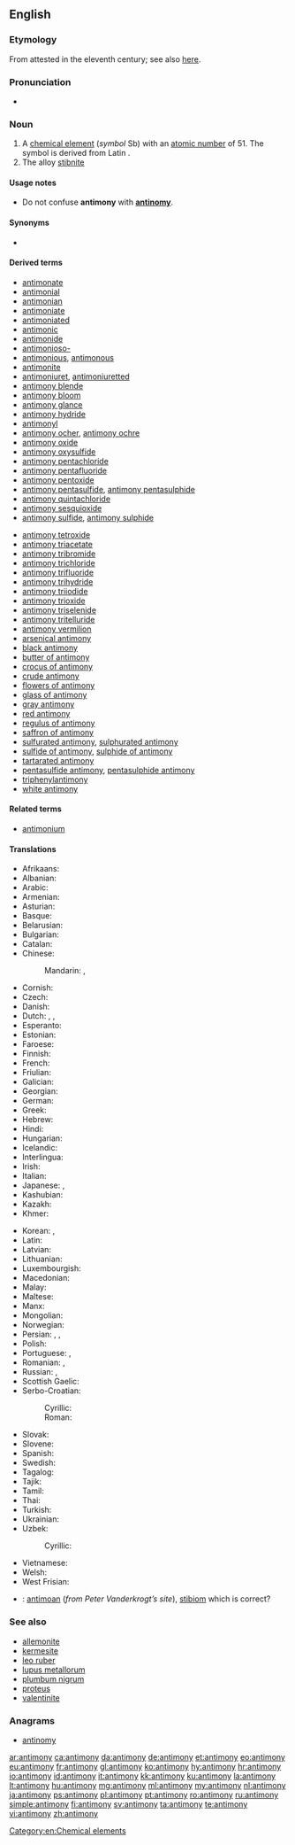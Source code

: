 ==English==
{{elements|Sb|tin|Sn|tellurium|Te}}
{{wikipedia}}

===Etymology===
From {{etyl|ML.|en}} {{m|la|antimonium}} attested in the eleventh century; see also [[w:Antimony#Etymology|here]].

===Pronunciation===
* {{a|UK}} {{IPA|/ˈæn.tɪ.mə.niː/|lang=en}}

===Noun===
{{en-noun|-}}

# A [[chemical element]] (''symbol'' Sb) with an [[atomic number]] of 51. The symbol is derived from Latin {{m|la|stibium}}.
# The alloy [[stibnite]]

====Usage notes====
* Do not confuse '''antimony''' with '''[[antinomy]]'''.

====Synonyms====
* {{l|en|stibium}}

====Derived terms====
{{rel-top|Derived terms}}
* [[antimonate]]
* [[antimonial]]
* [[antimonian]]
* [[antimoniate]]
* [[antimoniated]]
* [[antimonic]]
* [[antimonide]]
* [[antimonioso-]]
* [[antimonious]], [[antimonous]]
* [[antimonite]]
* [[antimoniuret]], [[antimoniuretted]]
* [[antimony blende]]
* [[antimony bloom]]
* [[antimony glance]]
* [[antimony hydride]]
* [[antimonyl]]
* [[antimony ocher]], [[antimony ochre]]
* [[antimony oxide]]
* [[antimony oxysulfide]]
* [[antimony pentachloride]]
* [[antimony pentafluoride]]
* [[antimony pentoxide]]
* [[antimony pentasulfide]], [[antimony pentasulphide]]
* [[antimony quintachloride]]
* [[antimony sesquioxide]]
* [[antimony sulfide]], [[antimony sulphide]]
{{rel-mid}}
* [[antimony tetroxide]]
* [[antimony triacetate]]
* [[antimony tribromide]]
* [[antimony trichloride]]
* [[antimony trifluoride]]
* [[antimony trihydride]]
* [[antimony triiodide]]
* [[antimony trioxide]]
* [[antimony triselenide]]
* [[antimony tritelluride]]
* [[antimony vermilion]]
* [[arsenical antimony]]
* [[black antimony]]
* [[butter of antimony]]
* [[crocus of antimony]]
* [[crude antimony]]
* [[flowers of antimony]]
* [[glass of antimony]]
* [[gray antimony]]
* [[red antimony]]
* [[regulus of antimony]]
* [[saffron of antimony]]
* [[sulfurated antimony]], [[sulphurated antimony]]
* [[sulfide of antimony]], [[sulphide of antimony]]
* [[tartarated antimony]]
* [[pentasulfide antimony]], [[pentasulphide antimony]]
* [[triphenylantimony]]
* [[white antimony]]
{{rel-bottom}}

====Related terms====
* [[antimonium]]

====Translations====
{{trans-top|chemical element}}
* Afrikaans: {{t|af|antimoon}}
* Albanian: {{t+|sq|antimon}}
* Arabic: {{t|ar|أَنْتِيمُون|m|tr=ʾantimūn}}
* Armenian: {{t+|hy|ծարիր}}
* Asturian: {{t|ast|antimoniu|m}}
* Basque: {{t|eu|antimonioa}}
* Belarusian: {{t|be|сурма́|f|sc=Cyrl}}
* Bulgarian: {{t|bg|антимо́н|m}}
* Catalan: {{t|ca|antimoni|m}}
* Chinese:
*: Mandarin: {{t+|cmn|銻|sc=Hani}}, {{t+|cmn|锑|tr=tī|sc=Hani}}
* Cornish: {{t|kw|antymony}}
* Czech: {{t+|cs|antimon|m}}
* Danish: {{t+|da|antimon}}
* Dutch: {{t+|nl|antimonium|n}}, {{t+|nl|antimoon|n}}, {{t+|nl|stibium}}
* Esperanto: {{t|eo|antimono}}
* Estonian: {{t+|et|antimon}}
* Faroese: {{t|fo|antimon}}
* Finnish: {{t+|fi|antimoni}}
* French: {{t+|fr|antimoine|m}}
* Friulian: {{t|fur|antimoni}}
* Galician: {{t+|gl|antimonio}}
* Georgian: {{t|ka|სტიბიუმი|sc=Geor}}
* German: {{t+|de|Antimon|n}}
* Greek: {{t+|el|αντιμόνιο|n}}
* Hebrew: {{t+|he|אנטימון|m|tr=antimón|sc=Hebr}}
* Hindi: {{t|hi|अंजन|tr=anjan|sc=Deva}}
* Hungarian: {{t+|hu|antimon}}
* Icelandic: {{t|is|antímon}}
* Interlingua: {{t|ia|antimonio}}
* Irish: {{t|ga|antamón}}
* Italian: {{t+|it|antimonio|m}}
* Japanese: {{t+|ja|アンチモン|tr=anchimon|sc=Jpan}}, {{t|ja|アンチモニー|tr=anchimonī|sc=Jpan}}
* Kashubian: {{t|csb|antimón}}
* Kazakh: {{t+|kk|сурьма|sc=Cyrl}}
* Khmer: {{t|km|អង់ទីម៉ាន់|tr=ɑngtiiman|sc=Khmr}}
{{trans-mid}}
* Korean: {{t+|ko|안티몬|sc=Kore}}, {{t|ko|안티모니|sc=Kore}}
* Latin: {{t+|la|stibium}}
* Latvian: {{t|lv|antimons}}
* Lithuanian: {{t+|lt|stibis}}
* Luxembourgish: {{t|lb|Antimon}}
* Macedonian: {{t|mk|антимон|m|sc=Cyrl}}
* Malay: {{t|ms|antimoni}}
* Maltese: {{t|mt|antimonju}}
* Manx: {{t|gv|antimoan}}
* Mongolian: {{t+|mn|будаг|sc=Cyrl}}
* Norwegian: {{t|no|antimon}}
* Persian: {{t|fa|انتیموان|tr=antimoân|sc=fa-Arab}}, {{t|fa|روی سخته|tr=ruy saxte}}, {{t+|fa|سرمه|tr=sorme}}
* Polish: {{t+|pl|antymon|m}}
* Portuguese: {{t+|pt|antimónio|m}} {{qualifier|Portugal}}, {{t+|pt|antimônio|m}} {{qualifier|Brazil}}
* Romanian: {{t+|ro|antimoniu|n}}, {{t+|ro|stibiu}}
* Russian: {{t+|ru|сурьма́|f}}, {{t|ru|сти́биум|m}}
* Scottish Gaelic: {{t|gd|antamòn}}
* Serbo-Croatian:
*: Cyrillic: {{t|sh|антимон|m|sc=Cyrl}}
*: Roman: {{t+|sh|antimon|m}}
* Slovak: {{t|sk|antimón|m}}
* Slovene: {{t+|sl|antimon|m}}
* Spanish: {{t+|es|antimonio|m}}
* Swedish: {{t+|sv|antimon|n}}
* Tagalog: {{t|tl|antimonyo}}
* Tajik: {{t|tg|сурьма|sc=Cyrl}}
* Tamil: {{t|ta|அந்திமன்}}
* Thai: {{t|th|พลวง|tr=pluang}}
* Turkish: {{t+|tr|antimon}}
* Ukrainian: {{t|uk|сурма́|f|sc=Cyrl}}
* Uzbek: {{t|uz|sur’ma}}
*: Cyrillic: {{t+|uz|сурьма|sc=Cyrl}}
* Vietnamese: {{t|vi|antimon}}
* Welsh: {{t+|cy|antimoni}}
* West Frisian: {{t|fy|antimoon|n}}
{{trans-bottom}}

{{trans-see|stibnite}}

<!--Remove this section once all of the translations below have been moved into the tables above.-->
{{checktrans-top}}
* {{ttbc|br}}: [[antimoan]] (''from Peter Vanderkrogt’s site''), [[stibiom]] {{g|m}} which is correct?
{{trans-bottom}}

===See also===
* [[allemonite]]
* [[kermesite]]
* [[leo ruber]]
* [[lupus metallorum]]
* [[plumbum nigrum]]
* [[proteus]]
* [[valentinite]]

===Anagrams===
* [[antinomy#English|antinomy]]

[[Category:en:Chemical elements]]

[[ar:antimony]]
[[ca:antimony]]
[[da:antimony]]
[[de:antimony]]
[[et:antimony]]
[[eo:antimony]]
[[eu:antimony]]
[[fr:antimony]]
[[gl:antimony]]
[[ko:antimony]]
[[hy:antimony]]
[[hr:antimony]]
[[io:antimony]]
[[id:antimony]]
[[it:antimony]]
[[kk:antimony]]
[[ku:antimony]]
[[la:antimony]]
[[lt:antimony]]
[[hu:antimony]]
[[mg:antimony]]
[[ml:antimony]]
[[my:antimony]]
[[nl:antimony]]
[[ja:antimony]]
[[ps:antimony]]
[[pl:antimony]]
[[pt:antimony]]
[[ro:antimony]]
[[ru:antimony]]
[[simple:antimony]]
[[fi:antimony]]
[[sv:antimony]]
[[ta:antimony]]
[[te:antimony]]
[[vi:antimony]]
[[zh:antimony]]